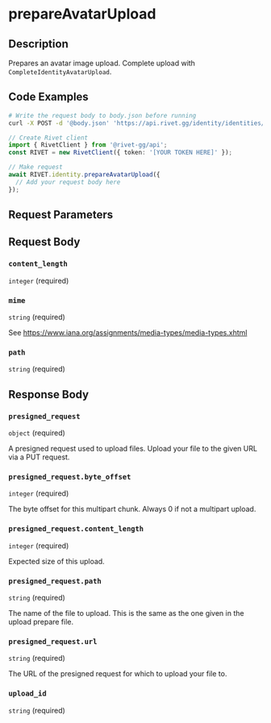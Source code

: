 

# prepareAvatarUpload



## Description

Prepares an avatar image upload. Complete upload with `CompleteIdentityAvatarUpload`.


## Code Examples

<CodeGroup title='Request' tag='POST' label='https://api.rivet.gg/identity/identities/avatar-upload/prepare'>

```bash {{ "title": "cURL" }}
# Write the request body to body.json before running
curl -X POST -d '@body.json' 'https://api.rivet.gg/identity/identities/avatar-upload/prepare'
```

```ts
// Create Rivet client
import { RivetClient } from '@rivet-gg/api';
const RIVET = new RivetClient({ token: '[YOUR TOKEN HERE]' });

// Make request
await RIVET.identity.prepareAvatarUpload({
  // Add your request body here
});
```

</CodeGroup>


## Request Parameters


## Request Body

### `content_length`

`integer` (required)

### `mime`

`string` (required)

See https://www.iana.org/assignments/media-types/media-types.xhtml

### `path`

`string` (required)




## Response Body

### `presigned_request`

`object` (required)

A presigned request used to upload files. Upload your file to the given URL via a PUT request.

### `presigned_request.byte_offset`

`integer` (required)

The byte offset for this multipart chunk. Always 0 if not a multipart upload.

### `presigned_request.content_length`

`integer` (required)

Expected size of this upload.

### `presigned_request.path`

`string` (required)

The name of the file to upload. This is the same as the one given in the upload prepare file.

### `presigned_request.url`

`string` (required)

The URL of the presigned request for which to upload your file to.

### `upload_id`

`string` (required)



